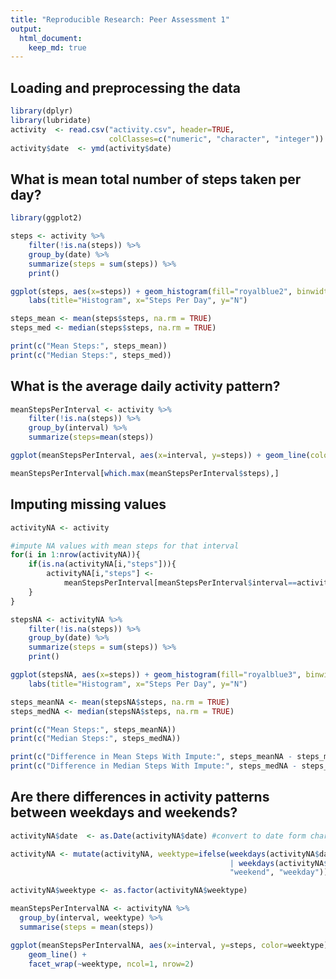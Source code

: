 ```yaml
---
title: "Reproducible Research: Peer Assessment 1"
output: 
  html_document:
    keep_md: true
---
```



## Loading and preprocessing the data

```R
library(dplyr)
library(lubridate)
activity  <- read.csv("activity.csv", header=TRUE, 
                      colClasses=c("numeric", "character", "integer"))
activity$date  <- ymd(activity$date)

```

## What is mean total number of steps taken per day?

```R
library(ggplot2)

steps <- activity %>%
    filter(!is.na(steps)) %>%
    group_by(date) %>%
    summarize(steps = sum(steps)) %>%
    print()

ggplot(steps, aes(x=steps)) + geom_histogram(fill="royalblue2", binwidth=1000) +
    labs(title="Histogram", x="Steps Per Day", y="N") 

steps_mean <- mean(steps$steps, na.rm = TRUE)
steps_med <- median(steps$steps, na.rm = TRUE)

print(c("Mean Steps:", steps_mean))
print(c("Median Steps:", steps_med))
```


## What is the average daily activity pattern?

```R
meanStepsPerInterval <- activity %>%
    filter(!is.na(steps)) %>%
    group_by(interval) %>%
    summarize(steps=mean(steps))

ggplot(meanStepsPerInterval, aes(x=interval, y=steps)) + geom_line(color="forestgreen")

meanStepsPerInterval[which.max(meanStepsPerInterval$steps),]
```


## Imputing missing values

```R

activityNA <- activity 

#impute NA values with mean steps for that interval
for(i in 1:nrow(activityNA)){
    if(is.na(activityNA[i,"steps"])){
        activityNA[i,"steps"] <-
            meanStepsPerInterval[meanStepsPerInterval$interval==activityNA$interval[i],"steps"]
    }
}

stepsNA <- activityNA %>%
    filter(!is.na(steps)) %>%
    group_by(date) %>%
    summarize(steps = sum(steps)) %>%
    print()

ggplot(stepsNA, aes(x=steps)) + geom_histogram(fill="royalblue3", binwidth=1000) +
    labs(title="Histogram", x="Steps Per Day", y="N") 

steps_meanNA <- mean(stepsNA$steps, na.rm = TRUE)
steps_medNA <- median(stepsNA$steps, na.rm = TRUE)

print(c("Mean Steps:", steps_meanNA))
print(c("Median Steps:", steps_medNA))

print(c("Difference in Mean Steps With Impute:", steps_meanNA - steps_mean))
print(c("Difference in Median Steps With Impute:", steps_medNA - steps_med))

```


## Are there differences in activity patterns between weekdays and weekends?

```R

activityNA$date  <- as.Date(activityNA$date) #convert to date form char

activityNA <- mutate(activityNA, weektype=ifelse(weekdays(activityNA$date) == "Saturday" 
                                                 | weekdays(activityNA$date) == "Sunday", 
                                                 "weekend", "weekday"))

activityNA$weektype <- as.factor(activityNA$weektype)

meanStepsPerIntervalNA <- activityNA %>%
  group_by(interval, weektype) %>%
  summarise(steps = mean(steps))

ggplot(meanStepsPerIntervalNA, aes(x=interval, y=steps, color=weektype)) + 
    geom_line() +
    facet_wrap(~weektype, ncol=1, nrow=2)
```









